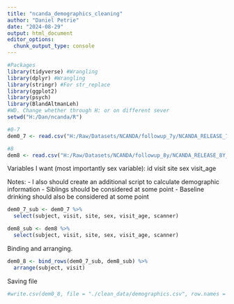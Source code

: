 ```yaml
---
title: "ncanda_demographics_cleaning"
author: "Daniel Petrie"
date: "2024-08-29"
output: html_document
editor_options: 
  chunk_output_type: console
---
```


```r
#Packages
library(tidyverse) #Wrangling
library(dplyr) #Wrangling
library(stringr) #For str_replace
library(ggplot2)
library(psych)
library(BlandAltmanLeh)
#WD. Change whether through H: or on different sever
setwd("H:/Dan/ncanda/R")

#0-7
dem0_7 <- read.csv("H:/Raw/Datasets/NCANDA/followup_7y/NCANDA_RELEASE_7Y_REDCAP_MEASUREMENTS_V01/summaries/redcap/demographics.csv", header = TRUE)

#8
dem8 <- read.csv("H:/Raw/Datasets/NCANDA/followup_8y/NCANDA_RELEASE_8Y_REDCAP_MEASUREMENTS_V01/summaries/redcap/demographics.csv", header = TRUE)
```

Variables I want (most importantly sex variable):
id
visit
site
sex
visit_age


Notes: 
- I also should create an additional script to calculate demographic information
- Siblings should be considered at some point
- Baseline drinking should also be considered at some point

```r
dem0_7_sub <- dem0_7 %>%
  select(subject, visit, site, sex, visit_age, scanner)

dem8_sub <- dem8 %>%
  select(subject, visit, site, sex, visit_age, scanner)
```

Binding and arranging.

```r
dem0_8 <- bind_rows(dem0_7_sub, dem8_sub) %>%
  arrange(subject, visit)
```

Saving file

```r
#write.csv(dem0_8, file = "./clean_data/demographics.csv", row.names = FALSE)
```

